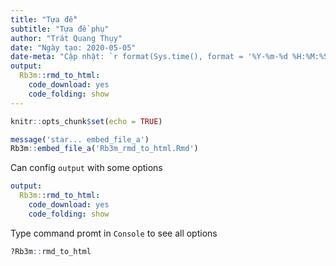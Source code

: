 ```yaml
---
title: "Tựa đề"
subtitle: "Tựa đề phụ"
author: "Trát Quang Thụy"
date: "Ngày tạo: 2020-05-05"
date-meta: "Cập nhật: `r format(Sys.time(), format = '%Y-%m-%d %H:%M:%S')`"
output:
  Rb3m::rmd_to_html:
    code_download: yes
    code_folding: show
---
```


```r
knitr::opts_chunk$set(echo = TRUE)
```

```r
message('star... embed_file_a')
Rb3m::embed_file_a('Rb3m_rmd_to_html.Rmd')
```

Can config `output` with some options

```yml
output:
  Rb3m::rmd_to_html:
    code_download: yes
    code_folding: show
```

Type command promt in `Console` to see all options

```r
?Rb3m::rmd_to_html
```

